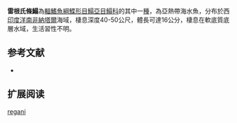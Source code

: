 {{Speciesbox
| name = 雷根氏條鰨
| status = NE
| status_system = IUCN3.1
| image = 
| image_width = 250px
| genus = Zebrias
| species = regani
| authority = [[Gilchrist|Gilchrist]], [[1906|1906]]
| synonyms = *''Synaptura regani,Gilchrist, 1906''
}}

'''雷根氏條鰨'''為[[輻鰭魚綱|輻鰭魚綱]][[鰈形目|鰈形目]][[鰨亞目|鰨亞目]][[鰨科|鰨科]]的其中一[[種|種]]，為亞熱帶海水魚，分布於西[[印度洋|印度洋]][[南非|南非]][[納塔爾|納塔爾]]海域，棲息深度40-50公尺，體長可達16公分，棲息在軟底質底層水域，生活習性不明。
==参考文献==
*{{FishBase_species|genus=Zebrias|species=regani|year=2014|month=4}}

== 扩展阅读 ==
{{refbegin}}
{{wikispecies-inline|Zebrias regani|雷根氏條鰨}}
{{refend}}
{{Taxonbar|from=Q530030}}

[[Category:條鰨屬|regani]]


{{魚類小作品}}